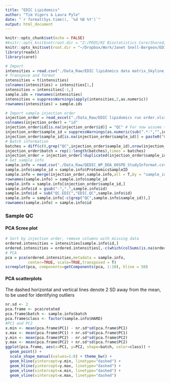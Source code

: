 ```yaml
---
title: "EDIC Lipidomics"
author: "Tim Vigers & Laura Pyle"
date: "`r format(Sys.time(), '%d %B %Y')`"
output: html_document
---
```


```r
knitr::opts_chunk$set(echo = FALSE)
#knitr::opts_knit$set(root.dir = "Z:/PEDS/RI Biostatistics Core/Shared/Shared Projects/Laura/BDC/Projects")
knitr::opts_knit$set(root.dir = "~/Dropbox/Work/Janet Snell-Bergeon/EDIC/Lipidomics")
library(readxl)
library(caret)
```

```r
# Import
intensities = read.csv("./Data_Raw/EDIC lipidomics data matrix_Skyline_2021.02.25.csv")
# Transpose and format
intensities = t(intensities)
colnames(intensities) = intensities[1,]
intensities = intensities[-1,]
sample.ids = rownames(intensities)
intensities = suppressWarnings(apply(intensities,2,as.numeric))
rownames(intensities) = sample.ids

# Import sample injection order
injection_order = read_excel("./Data_Raw/EDIC lipidomics run order.xlsx")
colnames(injection_order) = "id"
injection_order$id[is.na(injection_order$id)] = "QC" # For now assume that the missing are QCs
injection_order$sample_id = suppressWarnings(as.numeric(sub(".*-","",injection_order$id)))
injection_order$sample_id[is.na(injection_order$sample_id)] = paste0("QC",1:14)
# Batch information
batches = diff(c(0,grep("QC",injection_order$sample_id),nrow(injection_order)))
injection_order$batch = rep(1:length(batches),times = batches)
injection_order = injection_order[!duplicated(injection_order$sample_id),]
# Get sample info
sample.info = read.csv("./Data_Raw/QEDIC_WP_DDA_60SPD_StudyInformat.csv")
sample.info$sample_id = sample.info$ProteomicsSampleID
sample.info = merge(injection_order,sample.info,all = T,by = "sample_id")
rownames(sample.info) = sample.info$sample_id
sample.info = sample.info[injection_order$sample_id,]
sample.info$id = gsub("-",".",sample.info$id)
sample.info$id = sub("QC.EDIC","EDIC.QC",sample.info$id)
sample.info = sample.info[-c(grep("QC",sample.info$sample_id)),]
rownames(sample.info) = sample.info$id
```

### Sample QC

#### PCA Scree plot

```r
# Sort by injection order, remove columns with missing data
ordered.intensities = intensities[sample.info$id,]
ordered.intensities = ordered.intensities[,-c(which(colSums(is.na(ordered.intensities))>0))]
# PCA
pca = pca(ordered.intensities,metadata = sample.info, 
          center=TRUE, scale=TRUE,transposed = T)
screeplot(pca, components=getComponents(pca, 1:10), hline = 50)
```

#### PCA scatterplots

The dashed horizontal and vertical lines denote 2 SD away from the mean, to be used for identifying outliers

```r
nr.sd <- 2
pca.frame <- pca$rotated
pca.frame$batch <- sample.info$batch
pca.frame$class <- factor(sample.info$HARD)
#PC1 and PC2
x.min <- mean(pca.frame$PC1) - nr.sd*sd(pca.frame$PC1)
x.max <- mean(pca.frame$PC1) + nr.sd*sd(pca.frame$PC1)
y.min <- mean(pca.frame$PC2) - nr.sd*sd(pca.frame$PC2)
y.max <- mean(pca.frame$PC2) + nr.sd*sd(pca.frame$PC2)
ggplot(pca.frame, aes(x=PC1, y=PC2, shape=batch, color=class)) +
  geom_point() +
  scale_shape_manual(values=1:8) + theme_bw() +
  geom_hline(yintercept=y.min, linetype="dashed") +
  geom_hline(yintercept=y.max, linetype="dashed") +
  geom_vline(xintercept=x.min, linetype="dashed") +
  geom_vline(xintercept=x.max, linetype="dashed") 
```
